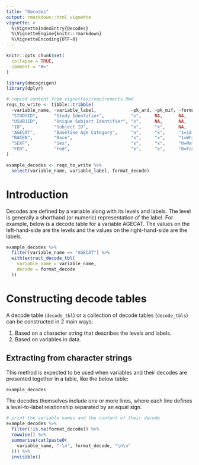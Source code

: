 ```yaml
---
title: "Decodes"
output: rmarkdown::html_vignette
vignette: >
  %\VignetteIndexEntry{Decodes}
  %\VignetteEngine{knitr::rmarkdown}
  %\VignetteEncoding{UTF-8}
---
```


```r
knitr::opts_chunk$set(
  collapse = TRUE,
  comment = "#>"
)
```

```r
library(dmcognigen)
library(dplyr)
```

```r
# copied content from vignettes/requirements.Rmd
reqs_to_write <- tibble::tribble(
  ~variable_name, ~variable_label,             ~pk_ard, ~pk_mif, ~format_decode, 
  "STUDYID",      "Study Identifier",          "x",     NA,      NA,
  "USUBJID",      "Unique Subject Identifier", "x",     NA,      NA,
  "ID",           "Subject ID",                "x",     "x",     NA,
  "AGECAT",       "Baseline Age Category",     "x",     "x",     "1=18-50\n2=51-69\n3=70+",
  "RACEN",        "Race",                      "x",     "x",     "1=White/Caucasian\n2=Black/African American\n3=Asian-Japanese\n4=Asian-Korean\n5=Asian-other\n6=American Indian or Alaska Native\n7=Native Hawaiian or Other Pacific Islander\n8=Other",
  "SEXF",         "Sex",                       "x",     "x",     "0=Male\n1=Female",
  "FED",          "Fed",                       "x",     "x",     "0=Fasted\n1=Fed"
)

example_decodes <- reqs_to_write %>% 
  select(variable_name, variable_label, format_decode)
```

# Introduction

Decodes are defined by a variable along with its levels and labels. The level is generally a shorthand (or numeric) representation of the label. For example, below is a decode table for a variable AGECAT. The values on the left-hand-side are the levels and the values on the right-hand-side are the labels.
```r
example_decodes %>% 
  filter(variable_name == "AGECAT") %>% 
  with(extract_decode_tbl(
    variable_name = variable_name,
    decode = format_decode
  ))
```

# Constructing decode tables

A decode table (`decode_tbl`) or a collection of decode tables (`decode_tbls`) can be constructed in 2 main ways:

1. Based on a character string that describes the levels and labels.
1. Based on variables in data.

## Extracting from character strings

This method is expected to be used when variables and their decodes are presented together in a table, like the below table:
```r
example_decodes
```

The decodes themselves include one or more lines, where each line defines a level-to-label relationship separated by an equal sign.
```r
# print the variable names and the content of their decode
example_decodes %>% 
  filter(!is.na(format_decode)) %>% 
  rowwise() %>% 
  summarise(cat(paste0(
    variable_name, ":\n", format_decode, "\n\n"
  ))) %>% 
  invisible()
```

